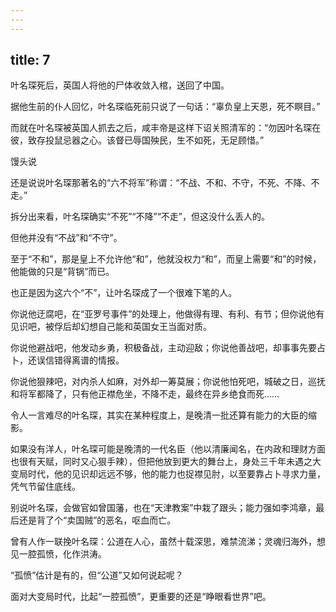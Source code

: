 ```yaml
---
---
---
```

title: 7
---



叶名琛死后，英国人将他的尸体收敛入棺，送回了中国。

据他生前的仆人回忆，叶名琛临死前只说了一句话：“辜负皇上天恩，死不瞑目。”

而就在叶名琛被英国人抓去之后，咸丰帝是这样下诏关照清军的：“勿因叶名琛在彼，致存投鼠忌器之心。该督已辱国殃民，生不如死，无足顾惜。”

馒头说

还是说说叶名琛那著名的“六不将军”称谓：“不战、不和、不守，不死、不降、不走。”

拆分出来看，叶名琛确实“不死”“不降”“不走”，但这没什么丢人的。

但他并没有“不战”和“不守”。

至于“不和”，那是皇上不允许他“和”，他就没权力“和”，而皇上需要“和”的时候，他能做的只是“背锅”而已。

也正是因为这六个“不”，让叶名琛成了一个很难下笔的人。

你说他迂腐吧，在“亚罗号事件”的处理上，他做得有理、有利、有节；但你说他有见识吧，被俘后却幻想自己能和英国女王当面对质。

你说他避战吧，他发动乡勇，积极备战，主动迎敌；你说他善战吧，却事事先要占卜，还误信错得离谱的情报。

你说他狠辣吧，对内杀人如麻，对外却一筹莫展；你说他怕死吧，城破之日，巡抚和将军都降了，只有他正襟危坐，不降不走，最终在异乡绝食而死……

令人一言难尽的叶名琛，其实在某种程度上，是晚清一批还算有能力的大臣的缩影。

如果没有洋人，叶名琛可能是晚清的一代名臣（他以清廉闻名，在内政和理财方面也很有天赋，同时又心狠手辣），但把他放到更大的舞台上，身处三千年未遇之大变局时代，他的见识却远远不够，他的能力也捉襟见肘，以至要靠占卜寻求力量，凭气节留住底线。

别说叶名琛，会做官如曾国藩，也在“天津教案”中栽了跟头；能力强如李鸿章，最后还是背了个“卖国贼”的恶名，呕血而亡。

曾有人作一联挽叶名琛：公道在人心，虽然十载深思，难禁流涕；灵魂归海外，想见一腔孤愤，化作洪涛。

“孤愤”估计是有的，但“公道”又如何说起呢？

面对大变局时代，比起“一腔孤愤”，更重要的还是“睁眼看世界”吧。